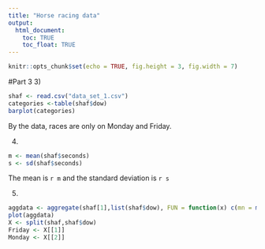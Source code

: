```yaml
---
title: "Horse racing data"
output:
  html_document:
    toc: TRUE
    toc_float: TRUE
---
```


```r
knitr::opts_chunk$set(echo = TRUE, fig.height = 3, fig.width = 7)
```
#Part 3
3)
```r
shaf <- read.csv("data_set_1.csv")
categories <-table(shaf$dow)
barplot(categories)
```
By the data, races are only on Monday and Friday.

4)

```r
m <- mean(shaf$seconds)
s <- sd(shaf$seconds)
```
The mean is `r m` and the standard deviation is `r s`

5)
```r
aggdata <- aggregate(shaf[1],list(shaf$dow), FUN = function(x) c(mn = mean(x), n = sd(x)) )
plot(aggdata)
X <- split(shaf,shaf$dow)
Friday <- X[[1]]
Monday <- X[[2]]

```
